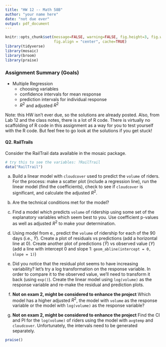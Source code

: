 ```yaml
---
title: "HW 12 -- Math 58B"
author: "your name here"
date: "not due ever"
output: pdf_document
---
```



```r
knitr::opts_chunk$set(message=FALSE, warning=FALSE, fig.height=3, fig.width=5, 
                      fig.align = "center", cache=TRUE)
library(tidyverse)
library(mosaic)
library(broom)
library(praise)
```


### Assignment Summary (Goals)

* Multiple Regression
   - choosing variables
   - confidence intervals for mean response
   - prediction intervals for individual response
   - $R^2$ and adjusted $R^2$

Note:  this HW isn't ever due, so the solutions are already posted.  Also, from Lab 12 and the class notes, there is a lot of R code.  There is virtually no scaffolding of R code in this assignment as a way for you to test yourself with the R code.  But feel free to go look at the solutions if you get stuck!



#### Q2. RailTrails

Consider the RailTrail data available in the mosaic package.

```r
# try this to see the variables: ?RailTrail
data("RailTrail")
```

a. Build a linear model with `cloudcover` used to predict the `volume` of riders.  For the process:  make a scatter plot (include a regression line), run the linear model (find the coefficients), check to see if `cloudcover` is significant, and calculate the adjusted $R^2$.


b. Are the technical conditions met for the model?


c. Find a model which predicts `volume` of ridership using some set of the explanatory variables which seem best to you.  Use coefficient p-values as well as adjusted $R^2$ to make your determination.


d. Using model from e., predict the `volume` of ridership for each of the 90 days (i.e., $\hat{Y}$).  Create a plot of residuals vs predictions (add a horizontal line at 0).  Create another plot of predictions ($\hat{Y}$) vs observed value ($Y$) (add a line with intercept 0 and slope 1: `geom_abline(intercept = 0, slope = 1)`)

e.  Did you notice that the residual plot seems to have increasing variability?  let's try a log transformation on the response variable.  In order to compare it to the observed value, we'll need to transform it back (using `exp()`).  Create the linear model using `log(volume)` as the response variable and re-make the residual and prediction plots.


f. **Not on exam 2, might be considered to enhance the project** Which model has a higher adjusted $R^2$, the model with `volume` as the response variable or the model with `log(volume)` as the response variable?


g. **Not on exam 2, might be considered to enhance the project** Find the CI and PI for the `log(volume)` of riders using the model with `avgtemp` and `cloudcover`.  Unfortunately, the intervals need to be generated separately.



```r
praise()
```
